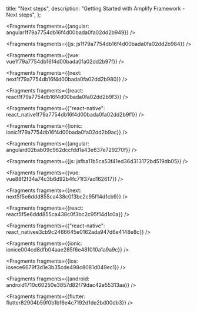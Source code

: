   title: "Next steps",
  description: "Getting Started with Amplify Framework - Next steps",
};


<Fragments fragments={{angular: angular1f79a7754db16f4d00bada0fa02dd2b949}} />


<Fragments fragments={{js: js1f79a7754db16f4d00bada0fa02dd2b984}} />


<Fragments fragments={{vue: vue1f79a7754db16f4d00bada0fa02dd2b97f}} />


<Fragments fragments={{next: next1f79a7754db16f4d00bada0fa02dd2b980}} />


<Fragments fragments={{react: react1f79a7754db16f4d00bada0fa02dd2b9f3}} />


<Fragments
  fragments={{"react-native": react_native1f79a7754db16f4d00bada0fa02dd2b9f1}}
/>


<Fragments fragments={{ionic: ionic1f79a7754db16f4d00bada0fa02dd2b9ac}} />


<Fragments fragments={{angular: angulard02bab09c962dccfdd1a43e637e729270f}} />


<Fragments fragments={{js: jsfba11b5ca53f41ed36d313172bd519db05}} />


<Fragments fragments={{vue: vue88f2f34a74c3b6d92b4fc71f37ad162617}} />


<Fragments fragments={{next: next5f5e6ddd855ca438c0f3bc2c95f14d1cb9}} />


<Fragments fragments={{react: react5f5e6ddd855ca438c0f3bc2c95f14d1c0a}} />


<Fragments
  fragments={{"react-native": react_nativee3cb9c2466645e0162ada947d6e4148e8c}}
/>


<Fragments fragments={{ionic: ionice004cd8dfb04aae285f6e481010a1a9a9c}} />


<Fragments fragments={{ios: iosece6679f3d1e3b35cde498c8081d049ec1}} />


<Fragments fragments={{android: android1710c60250e3857d82f79dac42e55313aa}} />


<Fragments fragments={{flutter: flutter82904b59f0b1bf6e4c7192d1de2bd00db3}} />
